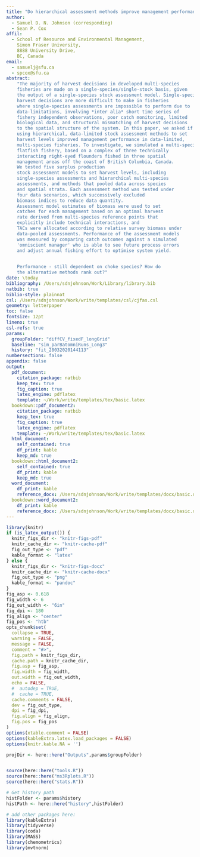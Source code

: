 ```yaml
---  
title: "Do hierarchical assessment methods improve management performance in multi-species, data-limited fisheries?"
author: 
  - Samuel D. N. Johnson (corresponding)
  - Sean P. Cox
affil:
  - School of Resource and Environmental Management,
    Simon Fraser University,
    8888 University Drive,
    BC, Canada
email:
  - samuelj@sfu.ca
  - spcox@sfu.ca
abstract: 
    "The majority of harvest decisions in developed multi-species 
    fisheries are made on a single-species/single-stock basis, given 
    the output of a single-species stock assessment model. Single-species
    harvest decisions are more difficult to make in fisheries
    where single-species assessments are impossible to perform due to
    data-limitations, involving *inter alia* short time series of
    fishery independent observations, poor catch monitoring, limited
    biological data, and structural mismatching of harvest decisions
    to the spatial structure of the system. In this paper, we asked if
    using hierarchical, data-limited stock assessment methods to set
    harvest levels improved management performance in data-limited, 
    multi-species fisheries. To investigate, we simulated a multi-species
    flatfish fishery, based on a complex of three technically 
    interacting right-eyed flounders fished in three spatial 
    management areas off the coast of British Columbia, Canada. 
    We tested five surplus production 
    stock assessment models to set harvest levels, including 
    single-species assessments and hierarchical multi-species 
    assessments, and methods that pooled data across species 
    and spatial strata. Each assessment method was tested under 
    four data scenarios, which successively excluded  
    biomass indices to reduce data quantity. 
    Assessment model estimates of biomass were used to set 
    catches for each management based on an optimal harvest
    rate derived from multi-species reference points that
    explicitly include technical interactions, and 
    TACs were allocated according to relative survey biomass under 
    data-pooled assessments. Performance of the assessment models
    was measured by comparing catch outcomes against a simulated
    'omniscient manager' who is able to see future process errors
    and adjust annual fishing effort to optimise system yield. 
    

    Performance - still dependent on choke species? How do
    the alternative methods rank out?"
date: \today
bibliography: /Users/sdnjohnson/Work/Library/library.bib
natbib: true
biblio-style: plainnat
csl: /Users/sdnjohnson/Work/write/templates/csl/cjfas.csl 
geometry: letterpaper
toc: false
fontsize: 12pt
lineno: true
csl-refs: true
params:
  groupFolder: "diffCV_fixedF_longGrid"
  baseline: "sim_parBatomniRuns_Long3"
  history: "fit_28032020144113"
numbersections: false
appendix: false
output: 
  pdf_document:
    citation_package: natbib
    keep_tex: true
    fig_caption: true
    latex_engine: pdflatex
    template: ~/Work/write/templates/tex/basic.latex
  bookdown::pdf_document2:
    citation_package: natbib
    keep_tex: true
    fig_caption: true
    latex_engine: pdflatex
    template: ~/Work/write/templates/tex/basic.latex
  html_document:
    self_contained: true
    df_print: kable
    keep_md: true
  bookdown::html_document2:
    self_contained: true
    df_print: kable
    keep_md: true
  word_document:
    df_print: kable
    reference_docx: /Users/sdnjohnson/Work/write/templates/docx/basic.docx
  bookdown::word_document2:
    df_print: kable
    reference_docx: /Users/sdnjohnson/Work/write/templates/docx/basic.docx
---
```


<!-- 
  From old abstract:
    Single-species assessment methods, at best, 
    only implicitly include multi-species interactions through natural mortality and 
    recruitment process errors, which are not suitable for capturing technical interactions 
    between multiple species and fishing gear. Ignorance of technical interactions when 
    setting TACs will often lead to sub-optimal fishery outcomes, such as under-utilised TACs from choke
    effects in output-controlled fisheries. In turn, these sub-optimal outcomes may
    degrade the information linkage between stock-status and management decisions
    by lowering the statistical power of catch data, reducing the efficacy
    of stock assessment models. These issues are further compounded in situations where 
    data or management resources are limited, exemplified by short time-series of 
    fishery independent observations or limited biologica data, or the 
    structure of the management decision is mismatched to the spatial structure of the system, 
    exemplified by aggregating multiple spatial stocks or species into one management unit. In
    those situations, assessments will usually estimate an average productivity for the 
    complex, leading to underfishing for some members, and overfishing for others.
    In this paper, we simulate a spatially structured, multi-species flatfish fishery, and
    test the performance of multiple management procedures that are based on assessment methods 
    often used to deal with data limitations in multi-species fisheries, including 
    data-pooling across spatial strata or across multiple species. Procedure performance
    is measured as absolute loss in catch and biomass compared to the outcome 
    of omniscient manager simulations where the objective was to maximise
    complex yield. To include technical interactions in our management system,
    we defined harvest control rules that used the optimal equilibrum fishing effort 
    derived from the omniscient manager simulations. We found that the performance
    of a management procedure relative to omniscient management was largely
    dependent on whether the most catchable (or choke) species in each 
    area had TACs set to an optimal level. If the choke species has the 
    'optimal' TAC, and the other species in the complex had TACs that 
    would overfish, then the entire complex would be managed closer to 
    the levels of the omniscient manager. If the choke species TAC was 
    set too high, then the outcomes would be to generally overfish the
    complex, and similarly, if the choke species TAC was set too low
    then TACs would be left underfished for the complex.
 -->


```r
library(knitr)
if (is_latex_output()) {
  knitr_figs_dir <- "knitr-figs-pdf"
  knitr_cache_dir <- "knitr-cache-pdf"
  fig_out_type <- "pdf"
  kable_format <- "latex"
} else {
  knitr_figs_dir <- "knitr-figs-docx"
  knitr_cache_dir <- "knitr-cache-docx"
  fig_out_type <- "png"
  kable_format <- "pandoc"
}
fig_asp <- 0.618
fig_width <- 6
fig_out_width <- "6in"
fig_dpi <- 180
fig_align <- "center"
fig_pos <- "htb"
opts_chunk$set(
  collapse = TRUE,
  warning = FALSE,
  message = FALSE,
  comment = "#>",
  fig.path = knitr_figs_dir,
  cache.path = knitr_cache_dir,
  fig.asp = fig_asp,
  fig.width = fig_width,
  out.width = fig_out_width,
  echo = FALSE,
  #  autodep = TRUE,
  #  cache = TRUE,
  cache.comments = FALSE,
  dev = fig_out_type,
  dpi = fig_dpi,
  fig.align = fig_align,
  fig.pos = fig_pos
)
options(xtable.comment = FALSE)
options(kableExtra.latex.load_packages = FALSE)
options(knitr.kable.NA = '')

projDir <- here::here("Outputs",params$groupFolder)


source(here::here("tools.R"))
source(here::here("ms3Rplots.R"))
source(here::here("stats.R"))

# Get history path
histFolder <- params$history
histPath <- here::here("history",histFolder)

```

```r
# add other packages here:
library(kableExtra)
library(tidyverse)
library(coda)
library(MASS)
library(chemometrics)
library(mvtnorm)
```



